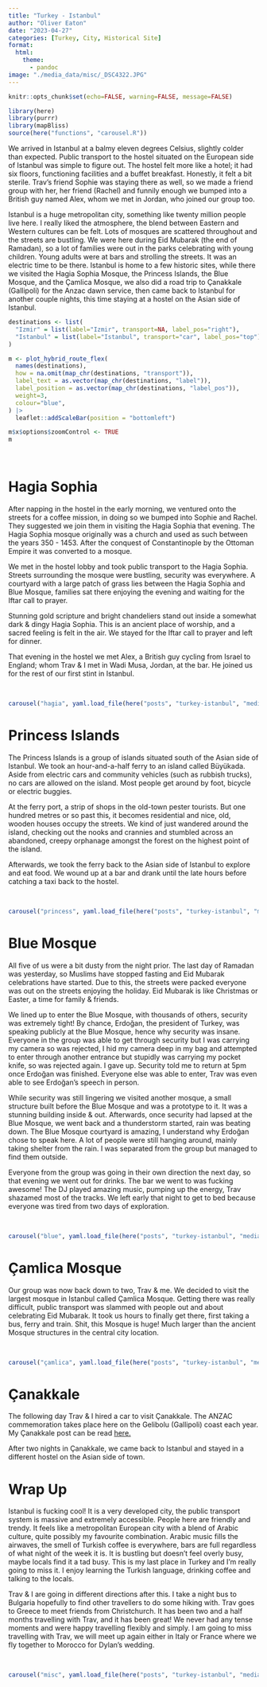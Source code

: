 ```yaml
---
title: "Turkey - Istanbul"
author: "Oliver Eaton"
date: "2023-04-27"
categories: [Turkey, City, Historical Site]
format: 
  html:
    theme: 
      - pandoc
image: "./media_data/misc/_DSC4322.JPG"
---
```


```r
knitr::opts_chunk$set(echo=FALSE, warning=FALSE, message=FALSE)
```

```r
library(here)
library(purrr)
library(mapBliss)
source(here("functions", "carousel.R"))
```

We arrived in Istanbul at a balmy eleven degrees Celsius, slightly colder than expected. Public transport to the hostel situated on the European side of Istanbul was simple to figure out. The hostel felt more like a hotel; it had six floors, functioning facilities and a buffet breakfast. Honestly, it felt a bit sterile. Trav's friend Sophie was staying there as well, so we made a friend group with her, her friend (Rachel) and funnily enough we bumped into a British guy named Alex, whom we met in Jordan, who joined our group too.

Istanbul is a huge metropolitan city, something like twenty million people live here. I really liked the atmosphere, the blend between Eastern and Western cultures can be felt. Lots of mosques are scattered throughout and the streets are bustling. We were here during Eid Mubarak (the end of Ramadan), so a lot of families were out in the parks celebrating with young children. Young adults were at bars and strolling the streets. It was an electric time to be there. Istanbul is home to a few historic sites, while there we visited the Hagia Sophia Mosque, the Princess Islands, the Blue Mosque, and the Çamlica Mosque, we also did a road trip to Çanakkale (Gallipoli) for the Anzac dawn service, then came back to Istanbul for another couple nights, this time staying at a hostel on the Asian side of Istanbul.

```r
destinations <- list(
  "Izmir" = list(label="Izmir", transport=NA, label_pos="right"),
  "Istanbul" = list(label="Istanbul", transport="car", label_pos="top")
)

m <- plot_hybrid_route_flex(
  names(destinations),
  how = na.omit(map_chr(destinations, "transport")),
  label_text = as.vector(map_chr(destinations, "label")),
  label_position = as.vector(map_chr(destinations, "label_pos")),
  weight=3,
  colour="blue",
) |> 
  leaflet::addScaleBar(position = "bottomleft")

m$x$options$zoomControl <- TRUE
m
```

<br>

# Hagia Sophia

After napping in the hostel in the early morning, we ventured onto the streets for a coffee mission, in doing so we bumped into Sophie and Rachel. They suggested we join them in visiting the Hagia Sophia that evening. The Hagia Sophia mosque originally was a church and used as such between the years 350 - 1453. After the conquest of Constantinople by the Ottoman Empire it was converted to a mosque.

We met in the hostel lobby and took public transport to the Hagia Sophia. Streets surrounding the mosque were bustling, security was everywhere. A courtyard with a large patch of grass lies between the Hagia Sophia and Blue Mosque, families sat there enjoying the evening and waiting for the Iftar call to prayer.

Stunning gold scripture and bright chandeliers stand out inside a somewhat dark & dingy Hagia Sophia. This is an ancient place of worship, and a sacred feeling is felt in the air. We stayed for the Iftar call to prayer and left for dinner.

That evening in the hostel we met Alex, a British guy cycling from Israel to England; whom Trav & I met in Wadi Musa, Jordan, at the bar. He joined us for the rest of our first stint in Istanbul.

<br>

```r
carousel("hagia", yaml.load_file(here("posts", "turkey-istanbul", "media_data", "hagia_sophia", "hagia_sophia.yml")))
```

# Princess Islands

The Princess Islands is a group of islands situated south of the Asian side of Istanbul. We took an hour-and-a-half ferry to an island called Büyükada. Aside from electric cars and community vehicles (such as rubbish trucks), no cars are allowed on the island. Most people get around by foot, bicycle or electric buggies.

At the ferry port, a strip of shops in the old-town pester tourists. But one hundred metres or so past this, it becomes residential and nice, old, wooden houses occupy the streets. We kind of just wandered around the island, checking out the nooks and crannies and stumbled across an abandoned, creepy orphanage amongst the forest on the highest point of the island.

Afterwards, we took the ferry back to the Asian side of Istanbul to explore and eat food. We wound up at a bar and drank until the late hours before catching a taxi back to the hostel.

<br>

```r
carousel("princess", yaml.load_file(here("posts", "turkey-istanbul", "media_data", "princess_islands", "princess_islands.yml")))
```

# Blue Mosque

All five of us were a bit dusty from the night prior. The last day of Ramadan was yesterday, so Muslims have stopped fasting and Eid Mubarak celebrations have started. Due to this, the streets were packed everyone was out on the streets enjoying the holiday. Eid Mubarak is like Christmas or Easter, a time for family & friends.

We lined up to enter the Blue Mosque, with thousands of others, security was extremely tight! By chance, Erdoğan, the president of Turkey, was speaking publicly at the Blue Mosque, hence why security was insane. Everyone in the group was able to get through security but I was carrying my camera so was rejected, I hid my camera deep in my bag and attempted to enter through another entrance but stupidly was carrying my pocket knife, so was rejected again. I gave up. Security told me to return at 5pm once Erdoğan was finished. Everyone else was able to enter, Trav was even able to see Erdoğan's speech in person.

While security was still lingering we visited another mosque, a small structure built before the Blue Mosque and was a prototype to it. It was a stunning building inside & out. Afterwards, once security had lapsed at the Blue Mosque, we went back and a thunderstorm started, rain was beating down. The Blue Mosque courtyard is amazing, I understand why Erdoğan chose to speak here. A lot of people were still hanging around, mainly taking shelter from the rain. I was separated from the group but managed to find them outside.

Everyone from the group was going in their own direction the next day, so that evening we went out for drinks. The bar we went to was fucking awesome! The DJ played amazing music, pumping up the energy, Trav shazamed most of the tracks. We left early that night to get to bed because everyone was tired from two days of exploration.

<br>

```r
carousel("blue", yaml.load_file(here("posts", "turkey-istanbul", "media_data", "blue_mosque", "blue_mosque.yml")))
```

# Çamlica Mosque

Our group was now back down to two, Trav & me. We decided to visit the largest mosque in Istanbul called Çamlica Mosque. Getting there was really difficult, public transport was slammed with people out and about celebrating Eid Mubarak. It took us hours to finally get there, first taking a bus, ferry and train. Shit, this Mosque is huge! Much larger than the ancient Mosque structures in the central city location.

<br>

```r
carousel("çamlica", yaml.load_file(here("posts", "turkey-istanbul", "media_data", "çamlica_mosque", "çamlica_mosque.yml")))
```

# Çanakkale

The following day Trav & I hired a car to visit Çanakkale. The ANZAC commemoration takes place here on the Gelibolu (Gallipoli) coast each year. My Çanakkale post can be read [here.](https://shaggycamel-travelblog.netlify.app/posts/turkey-c%CC%A7anakkale/)

After two nights in Çanakkale, we came back to Istanbul and stayed in a different hostel on the Asian side of town.

# Wrap Up

Istanbul is fucking cool! It is a very developed city, the public transport system is massive and extremely accessible. People here are friendly and trendy. It feels like a metropolitan European city with a blend of Arabic culture, quite possibly my favourite combination. Arabic music fills the airwaves, the smell of Turkish coffee is everywhere, bars are full regardless of what night of the week it is. It is bustling but doesn't feel overly busy, maybe locals find it a tad busy. This is my last place in Turkey and I'm really going to miss it. I enjoy learning the Turkish language, drinking coffee and talking to the locals.

Trav & I are going in different directions after this. I take a night bus to Bulgaria hopefully to find other travellers to do some hiking with. Trav goes to Greece to meet friends from Christchurch. It has been two and a half months travelling with Trav, and it has been great! We never had any tense moments and were happy travelling flexibly and simply. I am going to miss travelling with Trav, we will meet up again either in Italy or France where we fly together to Morocco for Dylan's wedding.

<br>

```r
carousel("misc", yaml.load_file(here("posts", "turkey-istanbul", "media_data", "misc", "misc.yml")))
```
